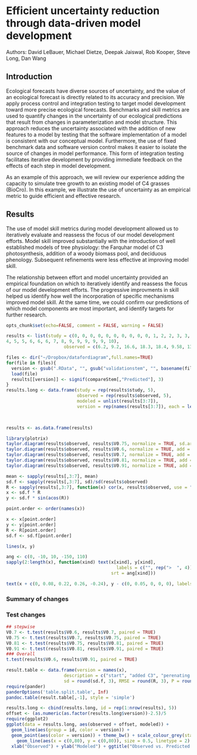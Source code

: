 Efficient uncertainty reduction through data-driven model development
=====================================================================

Authors: David LeBauer, Michael Dietze, Deepak Jaiswal, Rob Kooper, Steve Long, Dan Wang

Introduction 
------------
  Ecological forecasts have diverse sources of uncertainty, and the value of an ecological forecast is directly related to its accuracy and precision.
  We apply process control and integration testing to target model development toward more precise ecological forecasts.
  Benchmarks and skill metrics are used to quantify changes in the uncertainty of our ecological predictions that result from changes in parameterization and model structure.
  This approach reduces the uncertainty associated with the addition of new features to a model by testing that the software implementation of a model is consistent with our conceptual model.
  Furthermore, the use of fixed benchmark data and software version control makes it easier to isolate the source of changes in model performance.
  This form of integration testing facilitates iterative development by providing immediate feedback on the effects of each step in model development.

  As an example of this approach, we will review our experience adding the capacity to simulate tree growth to an existing model of C4 grasses (BioCro).
  In this example, we illustrate the use of uncertainty as an empirical metric to guide efficient and effective research.


Results
-------

  The use of model skill metrics during model development allowed us to iteratively evaluate and reassess the focus of our model development efforts.
  Model skill improved substantially with the introduction of well established models of tree physiology: the Farquhar model of C3 photosynthesis, addition of a woody biomass pool, and deciduous phenology.
  Subsequent refinements were less effective at improving model skill.

  The relationship between effort and model uncertainty provided an empirical foundation on which to iteratively identify and reassess the focus of our model development efforts.
  The progressive improvments in skill helped us identify how well the incorporation of specific mechanisms improved model skill.
  At the same time, we could confirm our predictions of which model components are most important, and identify targets for further research.

```r

opts_chunk$set(echo=FALSE, comment = FALSE, warning = FALSE)
```

```r

results <- list(study = c(0, 0, 0, 0, 0, 0, 0, 0, 0, 0, 1, 2, 2, 3, 3, 3, 3, 3, 4, 4, 
4, 5, 5, 6, 6, 6, 7, 8, 9, 9, 9, 9, 9, 10),
                      observed = c(6.2, 9.2, 16.6, 18.3, 18.4, 9.58, 13.5, 17.4, 19.3, 19.4, 37.5, 25.9, 36.1, 29.3, 50.5, 9.25, 31, 13, 14.7, 25.6, 33.3, 11.2, 59.1, 14.9, 32.1, 64.6, 44.8, 34.6, 5.59, 12.9, 13.3, 14.1, 8.67, 15.4))

files <- dir("~/Dropbox/datafordiagram",full.names=TRUE)
for(file in files){
  version <- gsub(".RData", "", gsub("validationstem", "", basename(file)))  
  load(file)
  results[[version]] <- signif(compareStem[,"Predicted"], 3)
}
results.long <- data.frame(study = rep(results$study, 5),
                           observed = rep(results$observed, 5),
                           modeled = unlist(results[3:7]),
                           version = rep(names(results[3:7]), each = length(results[[1]])))


                           
results <- as.data.frame(results)


```



```r
library(plotrix)
taylor.diagram(results$observed, results$V0.75, normalize = TRUE, sd.arcs=TRUE)
taylor.diagram(results$observed, results$V0.6, normalize = TRUE, add = TRUE)
taylor.diagram(results$observed, results$V0.7, normalize = TRUE, add = TRUE)
taylor.diagram(results$observed, results$V0.81, normalize = TRUE, add = TRUE)
taylor.diagram(results$observed, results$V0.91, normalize = TRUE, add = TRUE)

mean <- sapply(results[,3:7], mean)
sd.f <- sapply(results[,3:7], sd)/sd(results$observed)
R <- sapply(results[,3:7], function(x) cor(x, results$observed, use = "pairwise"))
x <- sd.f * R
y <- sd.f * sin(acos(R))

point.order <- order(names(x))

x <- x[point.order]
y <- y[point.order]
R <- R[point.order]
sd.f <- sd.f[point.order]

lines(x, y)

ang <- c(0, -10, 10, -150, 110)
sapply(2:length(x), function(xind) text(x[xind], y[xind], 
                                          labels = c("", rep(">  ", 4)), 
                                        srt = ang[xind]))

text(x + c(0, 0.08, 0.22, 0.26, -0.24), y - c(0, 0.05, 0, 0, 0), labels = c("", "add C3", "perenating stem", "growth respiration", "leaf senescence"))

```


### Summary of changes 



### Test changes

```r
## stepwise
V0.7 <- t.test(results$V0.6, results$V0.7, paired = TRUE)
V0.75 <- t.test(results$V0.7, results$V0.75, paired = TRUE)
V0.81 <- t.test(results$V0.75, results$V0.81, paired = TRUE)
V0.91 <- t.test(results$V0.81, results$V0.91, paired = TRUE)
### Overall
t.test(results$V0.6, results$V0.91, paired = TRUE)

result.table <- data.frame(version = names(x), 
                      description = c("start", "added C3", "perenating stem", "growth respiration", "leaf senescence"), 
                      sd = round(sd.f, 3), RMSE = round(R, 3), P = round(c(NA, V0.7$p.value, V0.75$p.value, V0.81$p.value, V0.91$p.value), 3))
require(pander)
panderOptions('table.split.table', Inf)
pandoc.table(result.table[,-1], style = 'simple')


```

```r
results.long <- cbind(results.long, id = rep(1:nrow(results), 5))
offset <- (as.numeric(as.factor(results.long$version))-2.5)/5
require(ggplot2)
ggplot(data = results.long, aes(observed + offset, modeled)) + 
  geom_line(aes(group = id, color = version)) +
  geom_point(aes(color = version)) + theme_bw() + scale_colour_grey(start = 0.85, end = 0.15) +
    geom_line(aes(x = c(0,80), y = c(0,80)), size = 0.5, linetype = 2) +
  xlab("Observed") + ylab("Modeled") + ggtitle("Observed vs. Predicted Willow Yield")
```